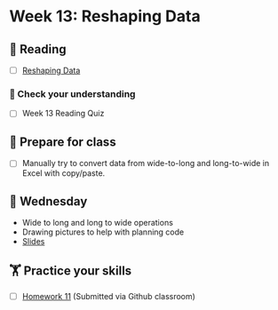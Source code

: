 # Week 13: Reshaping Data
  
## 📖 Reading

  - [ ] [Reshaping Data](https://srvanderplas.github.io/stat-computing-r-python/part-wrangling/05-data-reshape.html)

### 🎯 Check your understanding

- [ ] Week 13 Reading Quiz

## 🥣 Prepare for class

- [ ] Manually try to convert data from wide-to-long and long-to-wide in Excel with copy/paste.

## 🐪 Wednesday

- Wide to long and long to wide operations
- Drawing pictures to help with planning code
- [Slides](../slides/13-reshaping.qmd)

##  🏋️ Practice your skills

- [ ] [Homework 11](../homework/11-reshape.qmd) (Submitted via Github classroom)

